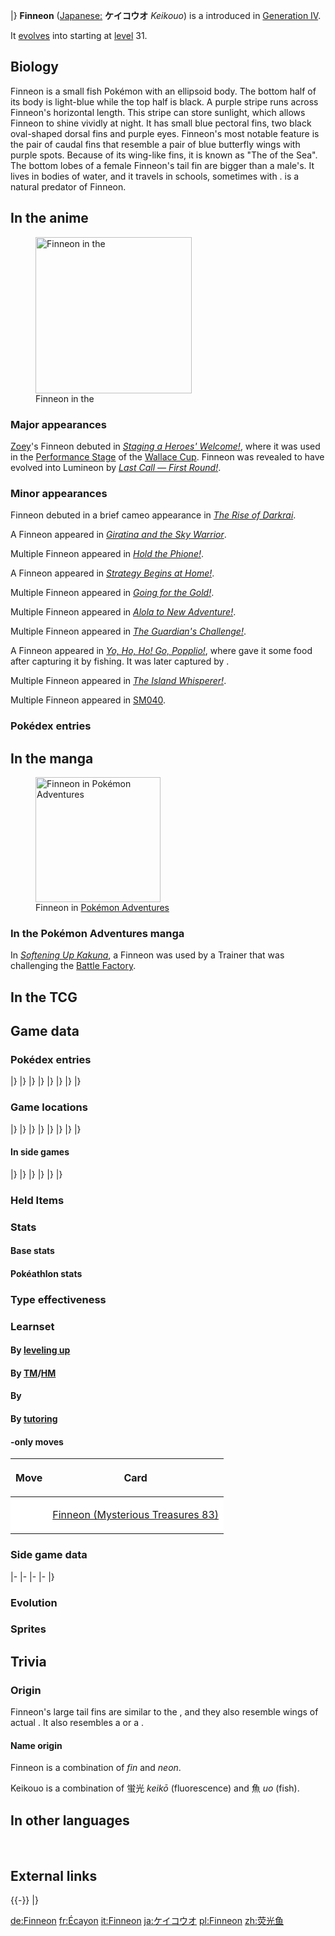 {{PokémonPrevNext/Head|type=Water}}
{{PokémonPrevNext/Pokémon|type=Water|prevnum=455|prev=Carnivine|nextnum=457|next=Lumineon}}
|}
{{Pokémon Infobox
|name=Finneon
|jname=ケイコウオ
|tmname=Keikouo
|ndex=456
|sdex=134
|adex=108
|abrow=086
|obrow=246
|typebox=1
|type1=Water
|category=Wing Fish
|height-ftin=1'04"
|height-m=0.4
|weight-lbs=15.4
|weight-kg=7.0
|abilityn=d
|ability1=Swift Swim
|ability2=Storm Drain
|abilityd=Water Veil
|egggroupn=1
|egggroup1=Water 2
|eggcycles=20
|evtotal=1
|evsp=1
|expyield=66
|oldexp=90
|lv100exp=600,000
|gendercode=127
|color=Blue
|catchrate=190
|body=03
|pokefordex=finneon
|generation=4
|friendship=70
}}
'''Finneon''' ([[List of Japanese Pokémon names|Japanese:]] '''ケイコウオ''' ''Keikouo'') is a {{type|Water}} {{OBP|Pokémon|species}} introduced in [[Generation IV]].

It [[Evolution|evolves]] into {{p|Lumineon}} starting at [[level]] 31.

==Biology==
Finneon is a small fish Pokémon with an ellipsoid body. The bottom half of its body is light-blue while the top half is black. A purple stripe runs across Finneon's horizontal length. This stripe can store sunlight, which allows Finneon to shine vividly at night. It has small blue pectoral fins, two black oval-shaped dorsal fins and purple eyes. Finneon's most notable feature is the pair of caudal fins that resemble a pair of blue butterfly wings with purple spots. Because of its wing-like fins, it is known as "The {{p|Beautifly}} of the Sea". The bottom lobes of a female Finneon's tail fin are bigger than a male's. It lives in bodies of water, and it travels in schools, sometimes with {{p|Lumineon}}. {{p|Wingull}} is a natural predator of Finneon.

==In the anime==
[[File:Finneon anime.png|thumb|left|250px|Finneon in the {{pkmn|anime}}]]
===Major appearances===
[[Zoey]]'s Finneon debuted in ''[[DP077|Staging a Heroes' Welcome!]]'', where it was used in the [[Appeal|Performance Stage]] of the [[Wallace Cup]]. Finneon was revealed to have evolved into Lumineon by ''[[DP174|Last Call — First Round!]]''.

===Minor appearances===
Finneon debuted in a brief cameo appearance in ''[[M10|The Rise of Darkrai]]''.

A Finneon appeared in ''[[M11|Giratina and the Sky Warrior]]''.

Multiple Finneon appeared in ''[[DP113|Hold the Phione!]]''.

A Finneon appeared in ''[[DP138|Strategy Begins at Home!]]''.

Multiple Finneon appeared in ''[[XY022|Going for the Gold!]]''.

Multiple Finneon appeared in ''[[SM001|Alola to New Adventure!]]''.

Multiple Finneon appeared in ''[[SM002|The Guardian's Challenge!]]''.

A Finneon appeared in ''[[SM005|Yo, Ho, Ho! Go, Popplio!]]'', where {{an|Lana}} gave it some food after capturing it by fishing. It was later captured by {{TRT}}.

Multiple Finneon appeared in ''[[SM031|The Island Whisperer!]]''.

Multiple Finneon appeared in [[SM040]].

===Pokédex entries===
{{Animedexheader|Sinnoh}}
{{Animedexbody|DP077|Finneon|Ash's Pokédex|Finneon, the Wingfish Pokémon. Because of its twin-tail fins that flutter like wings when {{a|Swift Swim|swimming}}, Finneon has been called "The {{p|Beautifly}} of the Sea."}}
{{Animedexfooter/Pokémon|''Diamond & Pearl''|Sinnoh}}
<!--
==In the manga==
-->

==In the manga==
[[File:Finneon Adventures.png|thumb|200px|Finneon in [[Pokémon Adventures]]]]
===In the Pokémon Adventures manga===
In ''[[PS426|Softening Up Kakuna]]'', a Finneon was used by a Trainer that was challenging the [[Battle Factory (Sinnoh)|Battle Factory]].

==In the TCG==
{{main|Finneon (TCG)}}

==Game data==
===Pokédex entries===
{{Dex/Header|type=Water}}
{{Dex/NA|gen=IV}}
{{Dex/Gen|gen=IV}}
{{Dex/Entry1|v=Diamond|entry=After long exposure to sunlight, the patterns on its tail fins shine vividly when darkness arrives.}}
{{Dex/Entry1|v=Pearl|entry=The way its two tail fins flutter while it swims has earned it the nickname "{{p|Beautifly}} of the Sea."}}
{{Dex/Entry1|v=Platinum|entry=The line running down its side can store sunlight. It shines vividly at night.}}
{{Dex/Entry2|v=HeartGold|v2=SoulSilver|entry=Swimming and fluttering its two tail fins, it looks like a Beautifly. At night, the patterns on its tail fins softly shine.}}
|}
|}
{{Dex/Gen|gen=V}}
{{Dex/Entry2|v=Black|v2=White|t=FFF|entry=The line running down its side can store sunlight. It shines vividly at night.}}
{{Dex/Entry2|v=Black 2|v2=White 2|t=FFF|entry=The line running down its side can store sunlight. It shines vividly at night.}}
|}
|}
{{Dex/Gen|gen=VI}}
{{Dex/Entry1|v=X|t=FFF|entry=The line running down its side can store sunlight. It shines vividly at night.}}
{{Dex/Entry1|v=Y|entry=After long exposure to sunlight, the patterns on its tail fins shine vividly when darkness arrives.}}
{{Dex/Entry1|v=Omega Ruby|t=FFF|entry=The line running down its side can store sunlight. It shines vividly at night.}}
{{Dex/Entry1|v=Alpha Sapphire|t=FFF|entry=After long exposure to sunlight, the patterns on its tail fins shine vividly when darkness arrives.}}
|}
|}
{{Dex/Gen|gen=VII}}
{{Dex/Entry1|v=Sun|entry=It absorbs sunlight with the pink areas of its skin, which then shine. This appears to be a form of camouflage.}}
{{Dex/Entry1|v=Moon|entry=Its double tail fins propel its energetic jumps. When it breaks the surface of the sea, {{p|Wingull}} swoop down to grab it on the fly.}}
{{Dex/Entry1|v=Ultra Sun|entry=When night falls, their pink patterns begin to shine. They're popular with divers, so there are resorts that feed them to keep them close.}}
{{Dex/Entry1|v=Ultra Moon|entry=It lures in prey with its shining tail fins. It stays near the surface during the day and moves to the depths when night falls.}}
|}
|}
{{Dex/Footer}}

===Game locations===
{{Availability/Header|type=Water}}
{{Availability/NA|gen=IV}}
{{Availability/Gen|gen=IV}}
{{Availability/Entry2|v=Diamond|v2=Pearl|area=[[Route]]s {{rtn|205|Sinnoh}}, {{rtn|218|Sinnoh}}, {{rtn|219|Sinnoh}}, {{rtn|220|Sinnoh}}, and {{rtn|221|Sinnoh}}, [[Fuego Ironworks]], [[Iron Island]], [[Canalave City]], [[Valley Windworks]] ({{DL|Fishing|Good Rod}})}}
{{Availability/Entry1|v=Platinum|area=[[Route]]s {{rtn|205|Sinnoh}}, {{rtn|218|Sinnoh}}, {{rtn|219|Sinnoh}}, {{rtn|220|Sinnoh}}, and {{rtn|221|Sinnoh}}, [[Fuego Ironworks]], [[Iron Island]], [[Canalave City]], [[Valley Windworks]] ({{DL|Fishing|Good Rod}})}}
{{Availability/Entry2/None|v=HeartGold|v2=SoulSilver|area=Transfer from [[Pokéwalker]]}}
{{Availability/Entry1|v=Pokéwalker|link=Pokéwalker|color=FF3333|area={{pw|Stormy Beach}}}}
|}
|}
{{Availability/Gen|gen=V}}
{{Availability/Entry2|v=Black|v2=White|t=fff|area=[[Route]]s {{rtn|17|Unova}} and {{rtn|18|Unova}}, [[P2 Laboratory]] ([[Fishing]])}}
{{Availability/Entry2|v=Black 2|v2=White 2|t=fff|area=[[Route]]s {{rtn|4|Unova}}, {{rtn|17|Unova}}, and {{rtn|18|Unova}}, [[P2 Laboratory]], [[Virbank City]], [[Virbank Complex]] ([[Fishing]])}}
{{Availability/Entry1|v=Dream World|color={{dream color}}|area={{dwa|Sparkling Sea}}}}
|}
|}
{{Availability/Gen|gen=VI}}
{{Availability/Entry2/None|v=X|v2=Y}}
{{Availability/Entry2|v=Omega Ruby|v2=Alpha Sapphire|t=fff|t2=fff|area=[[Route]]s {{rtn|122|Hoenn}}, {{rtn|124|Hoenn}}, {{rtn|125|Hoenn}}, {{rtn|126|Hoenn}}, {{rtn|127|Hoenn}}, {{rtn|128|Hoenn}}, {{rtn|129|Hoenn}}, {{rtn|130|Hoenn}}, {{rtn|131|Hoenn}}, {{rtn|132|Hoenn}}, {{rtn|133|Hoenn}}, and {{rtn|134|Hoenn}} ({{DL|DexNav|hidden Pokémon}}{{tt|*|After capturing or defeating Groudon/Kyogre}})}}
|}
|}
{{Availability/Gen|gen=VII}}
{{Availability/Entry2|v=Sun|v2=Moon|area=[[Route]]s {{rtn|1|Alola}}, {{rtn|7|Alola}}, {{rtn|8|Alola}}, {{rtn|14|Alola}}, and {{rtn|15|Alola}}, [[Hau'oli City]], [[Melemele Sea]], [[Kala'e Bay]], [[Brooklet Hill]], [[Hano Beach]], [[Secluded Shore]] ({{m|Surf}}ing)}}
{{Availability/Entry2|v=Ultra Sun|v2=Ultra Moon|area=[[Route]]s {{rtn|1|Alola}}, {{rtn|7|Alola}}, {{rtn|8|Alola}}, {{rtn|14|Alola}}, and {{rtn|15|Alola}}, [[Hau'oli City]], [[Melemele Sea]], [[Kala'e Bay]], [[Brooklet Hill]], [[Hano Beach]] ({{m|Surf}}ing)}}
|}
|}
{{Availability/Footer}}

====In side games====
{{Availability/Header|type=Water}}
{{Availability/NA|gen=IV}}
{{Availability/Gen|gen=IV}}
{{Availability/Entry2|v=MD Time|v2=MD Darkness|link=Pokémon Mystery Dungeon: Explorers of Time and Explorers of Darkness|area=[[Surrounded Sea]] (B1-B19), [[Miracle Sea]] (B1-B18, Deep Miracle Sea B1-B3), [[Bottomless Sea]] (B1-B49)}}
{{Availability/Entry1|v=MD Sky|link=Pokémon Mystery Dungeon: Explorers of Sky|area=[[Surrounded Sea]] (B1-B19), [[Miracle Sea]] (B1-B18, Deep Miracle Sea B1-B3), [[Bottomless Sea]] (B1-B49)}}
{{Availability/Entry1|v=Ranger: SoA|link=Pokémon Ranger: Shadows of Almia|color={{SoA color}}|area=[[Puel Sea]]}}
{{Availability/Entry1|v=Ranch|link=My Pokémon Ranch|color={{diamond color}}|area=[[Hayley's trades]]}}
{{Availability/Entry1|v=Rumble|color={{fire color}}|area=[[Bright Beach]]}}
<!--{{Availability/Entry1|v=MD Light|link=Pokémon Mystery Dungeon (WiiWare)|color={{electric color}}|area=}}-->
{{Availability/Entry1|v=Ranger: GS|link=Pokémon Ranger: Guardian Signs|color={{GS color}}|area=[[Canal Ruins]]}}
|}
|}
{{Availability/Gen|gen=V}}
{{Availability/Entry1|1|v=Rumble Blast|color={{fire color}}|area=Beach: [[Challenger's Ground]], [[Echo Valley]]}}
{{Availability/Entry1|1|v=Rumble U|color={{fire color}}|area=[[Variety Battle#Empoleon the Great|Variety Battle: Empoleon the Great]]}}
|}
|}
{{Availability/Gen|gen=VI}}
{{Availability/Entry1|1|v=Battle Trozei|color={{defense color}}|area=[[Renegade Meadow#Stage 2|Renegade Meadow: Stage 2]]}}
{{Availability/Entry1|1|v=Shuffle|color={{beauty color}}|area=[[Desert Umbra|Desert Umbra: Stage 326]]}}
{{Availability/Entry1|1|v=Rumble World|color={{fire color}}|area=[[Fairy Land#Rippling Shoal|Fairy Land: Rippling Shoal]] <small>(All Areas)</small>}}
|}
|}
{{Availability/Footer}}

===Held Items===
{{HeldItems|type=Water
|dppt1=Rindo Berry|dppt1type=Berry|dppt1rar=5
|ranch1=Wacan Berry|ranch1type=Berry|ranch1rar=100
|bw1=Rindo Berry|bw1type=Berry|bw1rar=5
|b2w21=Rindo Berry|b2w21type=Berry|b2w21rar=5
}}

===Stats===
====Base stats====
{{BaseStats
|type=Water
|HP=     49
|Attack= 49
|Defense=56
|SpAtk=  49
|SpDef=  61
|Speed=  66}}

====Pokéathlon stats====
{{Pokéthlon
|type=Water
|Speed=4
|SpeedMax=5
|Power=1
|PowerMax=2
|Technique=2
|TechniqueMax=4
|Stamina=2
|StaminaMax=4
|Jump=3
|JumpMax=4
}}

===Type effectiveness===
{{TypeEffectiveness
|type1=Water
|Normal=  100
|Fighting=100
|Flying=  100
|Poison=  100
|Ground=  100
|Rock=    100
|Bug=     100
|Ghost=   100
|Steel=    50
|Fire=     50
|Water=    50
|Grass=   200
|Electric=200
|Psychic= 100
|Ice=      50
|Dragon=  100
|Dark=    100
|Fairy=   100
|notes=yes
|stormdrain=maybe}}

===Learnset===
====By [[Level|leveling up]]====
{{learnlist/levelh/7|Finneon|Water|Water|4}}
{{learnlist/level7|1|Pound|Normal|Physical|40|100|35}}
{{learnlist/level7|6|Water Gun|Water|Special|40|100|25||'''}}
{{learnlist/level7|10|Attract|Normal|Status|&mdash;|100|15}}
{{learnlist/level7|13|Rain Dance|Water|Status|&mdash;|&mdash;|5}}
{{learnlist/level7|17|Gust|Flying|Special|40|100|35}}
{{learnlist/level7|22|Water Pulse|Water|Special|60|100|20||'''}}
{{learnlist/level7|26|Captivate|Normal|Status|&mdash;|100|20}}
{{learnlist/level7|29|Safeguard|Normal|Status|&mdash;|&mdash;|25}}
{{learnlist/level7|33|Aqua Ring|Water|Status|&mdash;|&mdash;|20}}
{{learnlist/level7|38|Whirlpool|Water|Special|35|85|15||'''}}
{{learnlist/level7|42|U-turn|Bug|Physical|70|100|20}}
{{learnlist/level7|45|Bounce|Flying|Physical|85|85|5}}
{{learnlist/level7|49|Silver Wind|Bug|Special|60|100|5}}
{{learnlist/level7|54|Soak|Water|Status|&mdash;|100|20}}
{{learnlist/levelf/7|Finneon|Water|Water|4}}

====By [[TM]]/[[HM]]====
{{learnlist/tmh/7|Finneon|Water|Water|4}}
{{learnlist/tm7|TM06|Toxic|Poison|Status|&mdash;|90|10}}
{{learnlist/tm7|TM07|Hail|Ice|Status|&mdash;|&mdash;|10}}
{{learnlist/tm7|TM10|Hidden Power|Normal|Special|60|100|15}}
{{learnlist/tm7|TM13|Ice Beam|Ice|Special|90|100|10}}
{{learnlist/tm7|TM14|Blizzard|Ice|Special|110|70|5}}
{{learnlist/tm7|TM17|Protect|Normal|Status|&mdash;|&mdash;|10}}
{{learnlist/tm7|TM18|Rain Dance|Water|Status|&mdash;|&mdash;|5}}
{{learnlist/tm7|TM20|Safeguard|Normal|Status|&mdash;|&mdash;|25}}
{{learnlist/tm7|TM21|Frustration|Normal|Physical|&mdash;|100|20}}
{{learnlist/tm7|TM27|Return|Normal|Physical|&mdash;|100|20}}
{{learnlist/tm7|TM32|Double Team|Normal|Status|&mdash;|&mdash;|15}}
{{learnlist/tm7|TM42|Facade|Normal|Physical|70|100|20}}
{{learnlist/tm7|TM44|Rest|Psychic|Status|&mdash;|&mdash;|10}}
{{learnlist/tm7|TM45|Attract|Normal|Status|&mdash;|100|15}}
{{learnlist/tm7|TM48|Round|Normal|Special|60|100|15}}
{{learnlist/tm7|TM55|Scald|Water|Special|80|100|15||'''}}
{{learnlist/tm7|TM66|Payback|Dark|Physical|50|100|10}}
{{learnlist/tm7|TM77|Psych Up|Normal|Status|&mdash;|&mdash;|10}}
{{learnlist/tm7|TM87|Swagger|Normal|Status|&mdash;|85|15}}
{{learnlist/tm7|TM88|Sleep Talk|Normal|Status|&mdash;|&mdash;|10}}
{{learnlist/tm7|TM89|U-turn|Bug|Physical|70|100|20}}
{{learnlist/tm7|TM90|Substitute|Normal|Status|&mdash;|&mdash;|10}}
{{learnlist/tm7|TM94|Surf|Water|Special|90|100|15||'''}}
{{learnlist/tm7|TM96|Nature Power|Normal|Status|&mdash;|&mdash;|20}}
{{learnlist/tm7|TM98|Waterfall|Water|Physical|80|100|15||'''}}
{{learnlist/tm7|TM100|Confide|Normal|Status|&mdash;|&mdash;|20}}
{{learnlist/tmf/7|Finneon|Water|Water|4}}

====By {{pkmn|breeding}}====
{{learnlist/breedh/7|Finneon|Water|Water|4}}
{{learnlist/breed7|{{MSP|118|Goldeen}}{{MSP|119|Seaking}}{{MSP|318|Carvanha}}{{MSP|319|Sharpedo}}{{MSP|370|Luvdisc}}|Agility|Psychic|Status|&mdash;|&mdash;|30}}
{{learnlist/breed7|{{MSP|130|Gyarados}}{{MSP|211|Qwilfish}}{{MSP|339|Barboach}}{{MSP|340|Whiscash}}{{MSP|550|Basculin}}{{MSP|746|Wishiwashi}}<br>{{MSP|779|Bruxish}}|Aqua Tail|Water|Physical|90|90|10||'''}}
{{learnlist/breed7|{{MSP|223|Remoraid}}{{MSP|224|Octillery}}|Aurora Beam|Ice|Special|65|100|20}}
{{learnlist/breed7|{{MSP|211|Qwilfish}}{{MSP|320|Wailmer}}{{MSP|321|Wailord}}{{MSP|594|Alomomola}}{{MSP|746|Wishiwashi}}|Brine|Water|Special|65|100|10||'''}}
{{learnlist/breed7|{{MSP|370|Luvdisc}}|Charm|Fairy|Status|&mdash;|100|20}}
{{learnlist/breed7|{{MSP|170|Chinchou}}{{MSP|171|Lanturn}}|Confuse Ray|Ghost|Status|—|100|10|{{sup/7|USUM}}}}
{{learnlist/breed7|{{MSP|118|Goldeen}}{{MSP|119|Seaking}}{{MSP|129|Magikarp}}{{MSP|170|Chinchou}}{{MSP|171|Lanturn}}{{MSP|369|Relicanth}}<br>{{MSP|370|Luvdisc}}{{MSP|550|Basculin}}|Flail|Normal|Physical|&mdash;|100|15}}
{{learnlist/breed7|{{MSP|223|Remoraid}}{{MSP|224|Octillery}}{{MSP|686|Inkay}}{{MSP|687|Malamar}}|Psybeam|Psychic|Special|65|100|20}}
{{learnlist/breed7|{{MSP|170|Chinchou}}{{MSP|171|Lanturn}}{{MSP|223|Remoraid}}{{MSP|224|Octillery}}|Signal Beam|Bug|Special|75|100|15}}
{{learnlist/breed7|{{MSP|129|Magikarp}}{{MSP|320|Wailmer}}{{MSP|321|Wailord}}|Splash|Normal|Status|&mdash;|&mdash;|40}}
{{learnlist/breed7|{{MSP|370|Luvdisc}}|Sweet Kiss|Fairy|Status|&mdash;|75|10}}
{{learnlist/breed7|{{MSP|340|Whiscash}}|Tickle|Normal|Status|&mdash;|100|20}}
{{learnlist/breedf/7|Finneon|Water|Water|4}}

====By [[Move Tutor|tutoring]]====
{{learnlist/tutorh/7|Finneon|Water|Water|4}}
{{learnlist/tutor7|Aqua Tail|Water|Physical|90|90|10||'''|no|yes}}
{{learnlist/tutor7|Bounce|Flying|Physical|85|85|5|||no|yes}}
{{learnlist/tutor7|Defog|Flying|Status|—|—|15|||no|yes}}
{{learnlist/tutor7|Icy Wind|Ice|Special|55|95|15|||no|yes}}
{{learnlist/tutor7|Signal Beam|Bug|Special|75|100|15|||no|yes}}
{{learnlist/tutor7|Snore|Normal|Special|50|100|15|||no|yes}}
{{learnlist/tutor7|Tailwind|Flying|Status|—|—|15|||no|yes}}
{{learnlist/tutor7|Water Pulse|Water|Special|60|100|20||'''|no|yes}}
{{learnlist/tutorf/7|Finneon|Water|Water|4}}

===={{Trading Card Game}}-only moves====
{| class="roundy" align="center" style="background: #{{tcg water color light}}; border: 3px solid #{{tcg water color}}"
! Move
! Card
|-
| style="background:#fff; {{roundybl|5px}}" | {{m|Tackle}}
| style="background:#fff; {{roundybr|5px}}" | [[Finneon (Mysterious Treasures 83)]]
|}

===Side game data===
{{Spindata/Head|type=Water}}
{{Spindata/MDTDS|col=6|type=Water|ndex=456
|body=1
|rate=8.2
|IQ=A
}}
|-
{{Spindata/Ranger SoA|col=6|type=Water
|group=Water
|assist=Water
|field=Crush
|fieldpower=1
|browser=It spits bubbles and orbs of water to attack.
}}
|-
{{Spindata/Ranger GS|col=6|type=Water
|group=Water
|assist=Water
|field=Cut
|fieldpower=1
|past=NA
|browser=It spits bubbles around itself that make Pokémon Slowed.
}}
|-
{{Spindata/Rumble|col=3|type=Water
|att=1
|def=2
|speed=3
}}
{{Spindata/RumbleBlast|col=3|type=Water
|att=1
|def=2
|speed=3
}}
|-
{{Spindata/Battle Trozei|col=3|type=Water|ndex=456
|power=1
}}
{{Spindata/Shuffle|col=3|type=Water|ndex=456|num=430
|min=50
|max=100
|raisemaxlevel=5
|skill=Quirky
|skilldesc=Sometimes erases one extra matching Pokémon elsewhere.
}}
|}

===Evolution===
{{Evobox-2
|type1=Water
|pictype=art
|no1=456
|name1=Finneon
|type1-1=Water
|evo1={{bag|Rare Candy}}<br>{{color2|000|Level|Level 31}}
|no2=457
|name2=Lumineon
|type1-2=Water}}

===Sprites===
{{Spritebox/Header|type=Water}}
{{Spritebox/NA|gen=IV}}
{{Spritebox/4/Gender|ndex=456}}
{{Spritebox/5/Gender|ndex=456}}
{{Spritebox/6/Gender|ndex=456}}
{{Spritebox/7/Gender|ndex=456}}
{{Spritebox/Footer|456|Finneon}}

==Trivia==
===Origin===
Finneon's large tail fins are similar to the {{wp|freshwater butterflyfish}}, and they also resemble wings of actual {{wp|butterfly|butterflies}}. It also resembles a {{wp|neon tetra}} or a {{wp|cardinal tetra}}.

====Name origin====
Finneon is a combination of ''fin'' and ''neon''.

Keikouo is a combination of 蛍光 ''keikō'' (fluorescence) and 魚 ''uo'' (fish).

==In other languages==
{{Other languages|type=Water|type2=Water
|ja=ケイコウオ ''Keikouo''|jameaning=From {{tt|蛍光 ''keikō''|fluorescence}} and {{tt|魚 ''uo''|fish}}
|de=Finneon|demeaning=Same as English name
|fr=Écayon|frmeaning=From ''{{tt|écaille|scale}}'' and ''{{tt|rayon|ray}}''
|es=Finneon|esmeaning=Same as English name
|it=Finneon|itmeaning=Same as English name
|ko=형광어 ''Hyeonggwangeo''|komeaning=From {{tt|형광 ''hyeonggwang''|fluorescence}} and {{tt|어(漁) ''eo''|fish}}
|zh_cmn=螢光魚 ''Yíng Guāng Yú''|zh_cmnmeaning={{tt|螢光|light of the firefly}} may be derived from {{tt|熒光 ''Yíng​guāng''|fluorescence}}. The last character means fish.
}}
<br clear="left">

==External links==

{{-}}
{{PokémonPrevNext/Head|type=Water}}
{{PokémonPrevNext/Pokémon|type=Water|prevnum=455|prev=Carnivine|nextnum=457|next=Lumineon}}
|}
{{Project Pokédex notice}}

[[de:Finneon]]
[[fr:Écayon]]
[[it:Finneon]]
[[ja:ケイコウオ]]
[[pl:Finneon]]
[[zh:荧光鱼]]